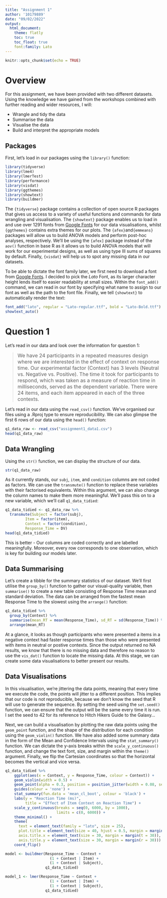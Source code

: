 ```yaml
---
title: "Assignment 1"
author: '10179889'
date: "09/02/2022"
output: 
  html_document:
    theme: flatly
    toc: true
    toc_float: true
    font:family: Lato
---
```


```r
knitr::opts_chunk$set(echo = TRUE)
```

# Overview

For this assignment, we have been provided with two different datasets. Using the knowledge we have gained from the workshops combined with further reading and wider resources, I will:

-   Wrangle and tidy the data
-   Summarise the data
-   Visualise the data
-   Build and interpret the appropriate models

## Packages

First, let's load in our packages using the `library()` function:

```r
library(tidyverse)
library(lme4)
library(lmerTest)
library(performance)
library(visdat)
library(ggthemes)
library(showtext)
library(buildmer)
```

The `{tidyverse}` package contains a collection of open source R packages that gives us access to a variety of useful functions and commands for data wrangling and visualisation. The `{showtext}` package enables us to load in and use over 1291 fonts from [Google Fonts](https://fonts.google.com/) for our data visualisations, whilst `{ggthemes}` contains extra themes for our plots. The `{afex}`and`{emmeans}` packages will allow us to build ANOVA models and perform post-hoc analyses, respectively. We'll be using the `{afex]` package instead of the `aov()` function in base R as it allows us to build ANOVA models that will work for our experimental designs, as well as using type III sums of squares by default. Finally, `{visdat}` will help us to spot any missing data in our datasets.

To be able to dictate the font family later, we first need to download a font from [Google Fonts](https://fonts.google.com/). I decided to pick the *Lato* Font, as its larger character height lends itself to easier readability at small sizes. Within the `font_add()` command, we can read in our font by specifying what name to assign to our font as well as the path to the font file. Finally, we tell `{showtext}` to automatically render the text:

```r
font_add("lato", regular = "Lato-regular.ttf", bold = "Lato-Bold.ttf")
showtext_auto()
```

# Question 1

Let's read in our data and look over the information for question 1:

> <font size = "3"> We have 24 participants in a repeated measures design where we are interested in the effect of context on response time. Our experimental factor (Context) has 3 levels (Neutral vs. Negative vs. Positive). The time it took for participants to respond, which was taken as a measure of reaction time in milliseconds, served as the dependent variable. There were 24 items, and each item appeared in each of the three contexts. </font>

Let's read in our data using the `read_csv()` function. We've organised our files using a .Rproj type to ensure reproducibility. We can also glimpse the first 6 rows of our data using the `head()` function:

```r
q1_data_raw <- read_csv("assignment1_data1.csv")
head(q1_data_raw)
```

## Data Wrangling

Using the `str()` function, we can display the structure of our data.

```r
str(q1_data_raw)
```

As it currently stands, our `subj`, `item`, and `condition` columns are not coded as factors. We can use the `transmute()` function to replace these variables with their factorised equivalents. Within this argument, we can also change the column names to make them more meaningful. We'll pass this on to a new variable, which we'll call `q1_data_tidied`:

```r
q1_data_tidied <- q1_data_raw %>% 
  transmute(Subject = factor(subj),
         Item = factor(item),
         Context = factor(condition),
         Response_Time = DV)
head(q1_data_tidied)
```

This is better - Our columns are coded correctly and are labelled meaningfully. Moreover, every row corresponds to one observation, which is key for building our models later.

## Data Summarising

Let's create a tibble for the summary statistics of our dataset. We'll first utilise the `group_by()` function to gather our visual-quality variable, then `summarise()` to create a new table consisting of Response Time mean and standard deviation. The data can be arranged from the fastest mean Response Time to the slowest using the `arrange()` function:

```r
q1_data_tidied %>% 
  group_by(Context) %>% 
  summarise(mean_RT = mean(Response_Time), sd_RT = sd(Response_Time)) %>%
  arrange(mean_RT)
```

At a glance, it looks as though participants who were presented a items in a negative context had faster response times than those who were presented with items in neutral or postive contexts. Since the output returned no NA results, we know that there is no missing data and therefore no reason to use the `vis_dat()` function to locate the missing data. At this stage, we can create some data visualisations to better present our results.

## Data Visualisations

In this visualisation, we're jittering the data points, meaning that every time we execute the code, the points will jitter to a different position. This implies that our code is not reproducible, because we don't know the seed that R will use to generate the sequence. By setting the seed using the `set.seed()` function, we can ensure that the output will be the same every time it is run. I set the seed to 42 for its reference to Hitch Hikers Guide to the Galaxy...

Next, we can build a visualisation by plotting the raw data points using the `geom_point` function, and the shape of the distribution for each condition using the `geom_violin()` function. We have also added some summary data in the form of the Mean and Confidence Intervals using the `stat_summary()` function. We can dictate the y-axis breaks within the `scale_y_continuous()` function, and change the text font, size, and margin within the `theme()` argument. Finally, we flip the Cartesian coordinates so that the horizontal becomes the vertical and vice versa.

```r
q1_data_tidied %>% 
    ggplot(aes(x = Context, y = Response_Time, colour = Context)) +
    geom_violin(width = 0.5) +
    geom_point(alpha = 0.3, position = position_jitter(width = 0.08, seed = 42)) +
    guides(colour = 'none') +
    stat_summary(fun.data = 'mean_cl_boot', colour = 'black') +
    labs(y = "Reaction Time (ms)",
         title = "Effect of Item Context on Reaction Time") +
    scale_y_continuous(breaks = seq(0, 6000, by = 1000),
                       limits = c(0, 6000)) +
    theme_minimal() +
    theme(
      text = element_text(family = "lato", size = 25),
      plot.title = element_text(size = 40, hjust = 0.5, margin = margin(b = 30), face = "bold"),
      axis.title.x = element_text(size = 30, margin = margin(t = 30)),
      axis.title.y = element_text(size = 30, margin = margin(r = 30))) +
    coord_flip()
```

```r
model <- buildmer(Response_Time ~ Context + 
                    (1 + Context | Item) +
                    (1 + Context | Subject),
                  q1_data_tidied)
```

```r
model_1 <- lmer(Response_Time ~ Context + 
                    (1 + Context | Item) +
                    (1 + Context | Subject),
                  q1_data_tidied)
```

